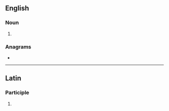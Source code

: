 ==English==

===Noun===
{{head|en|noun plural form}}

# {{plural of|moderato|lang=en}}

===Anagrams===
* {{l|en|astrodome}}

----

==Latin==

===Participle===
{{la-part-form|moderatōs}}

# {{inflection of|moderatus||acc|m|p|lang=la}}